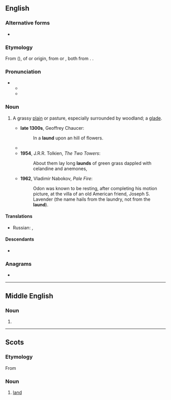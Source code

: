 ==English==

===Alternative forms===
* {{alt|en|laune}}

===Etymology===
From {{der|en|fro|lande|launde|wooded area}} ({{cog|fr|lande}}), of {{der|en|gem|-}} or {{der|en|cel-gau|-}} origin, from {{inh|en|gem-pro|*landą||land}} or {{der|en|cel-pro|*landā}}, both from {{der|en|ine-pro|*lendʰ-||land, heath}}. {{doublet|en|land}}.

===Pronunciation===
* {{IPA|en|/lɔːnd/}}
** {{audio|en|LL-Q1860 (eng)-Vealhurl-laund.wav|Audio (Southern England)}}
** {{rhymes|en|ɔːnd|s=1}}

===Noun===
{{en-noun}}

# {{lb|en|archaic}} A grassy [[plain]] or pasture, especially surrounded by woodland; a [[glade]].
#* '''late 1300s''', Geoffrey Chaucer: {{rfdatek|en|Chaucer}}<!--title?-->
#*: In a '''laund''' upon an hill of flowers.
#* {{RQ:Shakespeare Henry 6-3|3|1|text=Through this '''laund''' anon the deer will come.}}
#* '''1954''', J.R.R. Tolkien, ''The Two Towers'':
#*: About them lay long '''launds''' of green grass dappled with celandine and anemones,
#* '''1962''', Vladimir Nabokov, ''Pale Fire'':
#*: Odon was known to be resting, after completing his motion picture, at the villa of an old American friend, Joseph S. Lavender (the name hails from the laundry, not from the '''laund''').

====Translations====
{{trans-top|grassy plain or pasture}}
* Russian: {{t+|ru|поля́на}}, {{t+|ru|лужа́йка}}
{{trans-mid}}
{{trans-bottom}}

====Descendants====
* {{desc|en|lawn}}

===Anagrams===
* {{anagrams|en|a=adlnu|Lunda|dunal|ulnad}}

----

==Middle English==

===Noun===
{{head|enm|noun}}

# {{alternative form of|enm|lond}}

----

==Scots==

===Etymology===
{{dercat|sco|ang|gmw-pro|gem-pro|ine-pro|inh=3}}
From {{inh|sco|enm|lond}}

===Noun===
{{sco-noun}}

# [[land]]